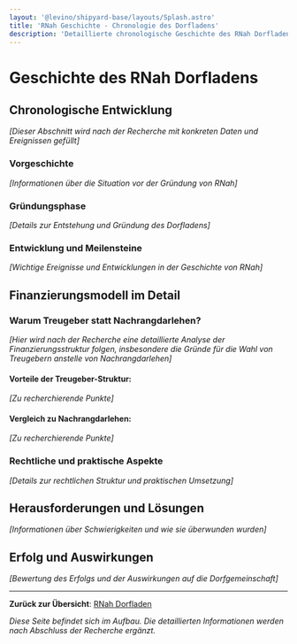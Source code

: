 ```yaml
---
layout: '@levino/shipyard-base/layouts/Splash.astro'
title: 'RNah Geschichte - Chronologie des Dorfladens'
description: 'Detaillierte chronologische Geschichte des RNah Dorfladens in Rössing'
---
```


# Geschichte des RNah Dorfladens

## Chronologische Entwicklung

*[Dieser Abschnitt wird nach der Recherche mit konkreten Daten und Ereignissen gefüllt]*

### Vorgeschichte
*[Informationen über die Situation vor der Gründung von RNah]*

### Gründungsphase
*[Details zur Entstehung und Gründung des Dorfladens]*

### Entwicklung und Meilensteine
*[Wichtige Ereignisse und Entwicklungen in der Geschichte von RNah]*

## Finanzierungsmodell im Detail

### Warum Treugeber statt Nachrangdarlehen?

*[Hier wird nach der Recherche eine detaillierte Analyse der Finanzierungsstruktur folgen, insbesondere die Gründe für die Wahl von Treugebern anstelle von Nachrangdarlehen]*

#### Vorteile der Treugeber-Struktur:
*[Zu recherchierende Punkte]*

#### Vergleich zu Nachrangdarlehen:
*[Zu recherchierende Punkte]*

### Rechtliche und praktische Aspekte
*[Details zur rechtlichen Struktur und praktischen Umsetzung]*

## Herausforderungen und Lösungen

*[Informationen über Schwierigkeiten und wie sie überwunden wurden]*

## Erfolg und Auswirkungen

*[Bewertung des Erfolgs und der Auswirkungen auf die Dorfgemeinschaft]*

---

**Zurück zur Übersicht**: [RNah Dorfladen](/rnah)

*Diese Seite befindet sich im Aufbau. Die detaillierten Informationen werden nach Abschluss der Recherche ergänzt.*